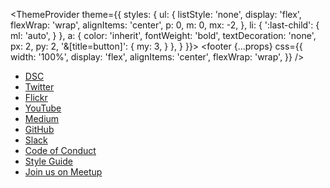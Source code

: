 
  <ThemeProvider
    theme={{
      styles: {
        ul: {
          listStyle: 'none',
          display: 'flex',
          flexWrap: 'wrap',
          alignItems: 'center',
          p: 0,
          m: 0,
          mx: -2,
        },
        li: {
          ':last-child': {
            ml: 'auto',
          }
        },
        a: {
          color: 'inherit',
          fontWeight: 'bold',
          textDecoration: 'none',
          px: 2,
          py: 2,
          '&[title=button]': {
            my: 3,
          }
        },
      }
    }}>
    <Container>
      <footer
        {...props}
        css={{
          width: '100%',
          display: 'flex',
          alignItems: 'center',
          flexWrap: 'wrap',
        }}
      />
    </Container>
  </ThemeProvider>

- [DSC](https://design.systems/coalition)
- [Twitter](https://twitter.com/nyc_dsc)
- [Flickr](https://www.flickr.com/people/158537588@N02/)
- [YouTube](https://www.youtube.com/channel/UC0qWdJQb-hCUVp4ZfbPuPUQ)
- [Medium](https://publication.design.systems/)
- [GitHub](https://github.com/design-systems-coalition-NYC/meetup)
- [Slack](http://designsystems.herokuapp.com/)
- [Code of Conduct](/code-of-conduct)
- [Style Guide](/styleguide)
- [Join us on Meetup](https://www.meetup.com/NYC-Design-Systems-Coalition/ 'button')
